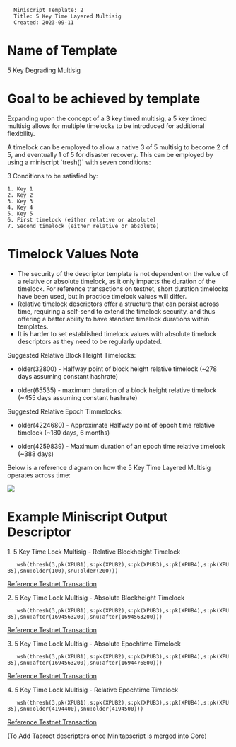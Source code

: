<pre>
  Miniscript Template: 2
  Title: 5 Key Time Layered Multisig
  Created: 2023-09-11
</pre>

=Name of Template=

5 Key Degrading Multisig

=Goal to be achieved by template=

Expanding upon the concept of a 3 key timed multisig, a 5 key timed multisig allows for multiple timelocks to be introduced for additional flexibility. 

A timelock can be employed to allow a native 3 of 5 multisig to become 2 of 5, and eventually 1 of 5 for disaster recovery. This can be employed by using a miniscript `tresh()` with seven conditions:

3 Conditions to be satisfied by:

<pre>
1. Key 1
2. Key 2
3. Key 3
4. Key 4
5. Key 5
6. First timelock (either relative or absolute)
7. Second timelock (either relative or absolute)
</pre>


=Timelock Values Note= 

* The security of the descriptor template is not dependent on the value of a relative or absolute timelock, as it only impacts the duration of the timelock. For reference transactions on testnet, short duration timelocks have been used, but in practice timelock values will differ.
* Relative timelock descriptors offer a structure that can persist across time, requiring a self-send to extend the timelock security, and thus offering a better ability to have standard timelock durations within templates.
* It is harder to set established timelock values with absolute timelock descriptors as they need to be regularly updated.

Suggested Relative Block Height Timelocks:

* older(32800) - Halfway point of block height relative timelock (~278 days assuming constant hashrate)

* older(65535) - maximum duration of a block height relative timelock (~455 days assuming constant hashrate)

Suggested Relative Epoch Timmelocks:

* older(4224680) - Approximate Halfway point of epoch time relative timelock (~180 days, 6 months)

* older(4259839) - Maximum duration of an epoch time relative timelock (~388 days)

Below is a reference diagram on how the 5 Key Time Layered Multisig operates across time:

<img src=mint-002/diagram.jpg></img>



=Example Miniscript Output Descriptor=

1. 5 Key Time Lock Multisig - Relative Blockheight Timelock
    wsh(thresh(3,pk(XPUB1),s:pk(XPUB2),s:pk(XPUB3),s:pk(XPUB4),s:pk(XPUB5),snu:older(100),snu:older(200)))

[https://mempool.space/testnet/tx/31e22b75d58323f7cfca225912a90d49ff959716babd9bad9fe6459a9f91b700 Reference Testnet Transaction]

2. 5 Key Time Lock Multisig - Absolute Blockheight Timelock
    wsh(thresh(3,pk(XPUB1),s:pk(XPUB2),s:pk(XPUB3),s:pk(XPUB4),s:pk(XPUB5),snu:after(1694563200),snu:after(1694563200)))

[https://mempool.space/testnet/tx/d6e1dd2e35ffcf111f3868ee38d22e70b2439d7b3bc1db064fef6d25eee3c506 Reference Testnet Transaction]

3. 5 Key Time Lock Multisig - Absolute Epochtime Timelock
    wsh(thresh(3,pk(XPUB1),s:pk(XPUB2),s:pk(XPUB3),s:pk(XPUB4),s:pk(XPUB5),snu:after(1694563200),snu:after(1694476800)))

[https://mempool.space/testnet/tx/caba0f5b81beac934aeed0b93a1a683bc86cf85b3bc935284404bfddb9ab0156 Reference Testnet Transaction]

4. 5 Key Time Lock Multisig - Relative Epochtime Timelock
    wsh(thresh(3,pk(XPUB1),s:pk(XPUB2),s:pk(XPUB3),s:pk(XPUB4),s:pk(XPUB5),snu:older(4194400),snu:older(4194500)))

[https://mempool.space/testnet/tx/747087e37aadf7965568d5efa0a02ccc328908539c99e30fcb1bb9631554e317 Reference Testnet Transaction]

(To Add Taproot descriptors once Minitapscript is merged into Core)


